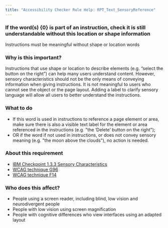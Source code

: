 ```yaml
---
title: "Accessibility Checker Rule Help: RPT_Text_SensoryReference"
---
```


<div className="toolHelp">
<Row>
<Column colLg={16} colMd={8} colSm={4} className="toolHead">

### If the word(s) {0} is part of an instruction, check it is still understandable without this location or shape information

<div id="locLevel"></div>

Instructions must be meaningful without shape or location words

</Column>
</Row>
<Row>
<Column colLg={11} colMd={5} colSm={4} className="toolMain">

### Why is this important?

Instructions that use shape or location to describe elements (e.g. “select the button on the right”) can help many users understand content. However, sensory characteristics should not be the only means of conveying information when giving instructions. It is not meaningful to users who cannot see the object or the page layout. Adding a label to clarify sensory language will allow all users to better understand the instructions.

<div id="locSnippet"></div>

### What to do

* If this word is used in instructions to reference a page element or area, make sure there is also a visible text label for the element or area referenced in the instructions (e.g. "the ‘Delete’ button on the right");
* OR if the word if not used in instructions, or does not convey sensory meaning (e.g. "the moon above the clouds"), no action is needed.

</Column>
<Column colLg={5} colMd={3} colSm={4} className="toolLeft">

### About this requirement

* [IBM Checkpoint 1.3.3 Sensory Characteristics ](https://www.ibm.com/able/requirements/requirements/#1_3_3)
* [WCAG technique G96 ](https://www.w3.org/WAI/WCAG21/Techniques/general/G96.html)
* [WCAG technique F14 ](https://www.w3.org/WAI/WCAG21/Techniques/failures/F14)

### Who does this affect?

* People using a screen reader, including blind, low vision and neurodivergent people
* People with low vision using screen magnification
* People with cognitive differences who view interfaces using an adapted layout

</Column>
</Row>
</div>


